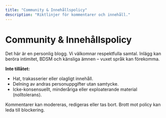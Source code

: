 ```yaml
---
title: "Community & Innehållspolicy"
description: "Riktlinjer för kommentarer och innehåll."
---
```


# Community & Innehållspolicy

Det här är en personlig blogg. Vi välkomnar respektfulla samtal. Inlägg kan beröra intimitet, BDSM och känsliga ämnen – vuxet språk kan förekomma.

**Inte tillåtet:**
- Hat, trakasserier eller olagligt innehåll.
- Delning av andras personuppgifter utan samtycke.
- Icke-konsensuellt, minderåriga eller exploaterande material (nolltolerans).

Kommentarer kan modereras, redigeras eller tas bort. Brott mot policy kan leda till blockering.
